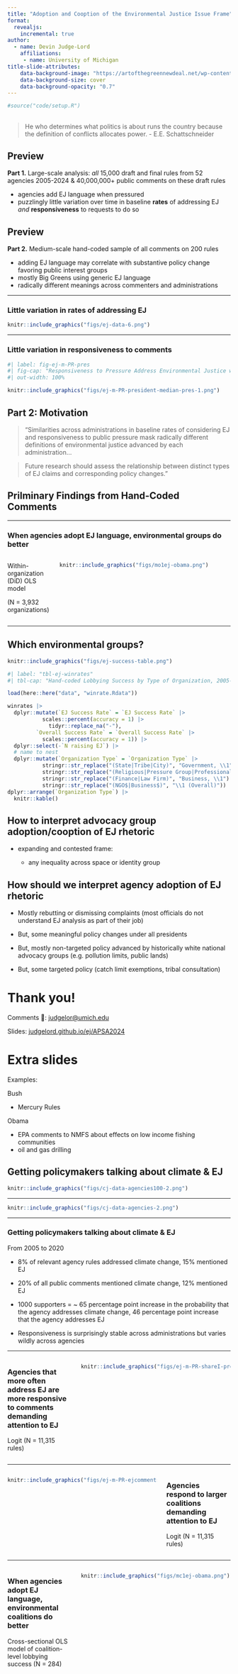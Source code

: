 ```yaml
---
title: "Adoption and Cooption of the Environmental Justice Issue Frame"
format:
  revealjs:
    incremental: true   
author:
  - name: Devin Judge-Lord
    affiliations:  
     - name: University of Michigan
title-slide-attributes:
    data-background-image: "https://artofthegreennewdeal.net/wp-content/uploads/2020/08/climate-justice-jobs-mother-1024x645.jpg"
    data-background-size: cover
    data-background-opacity: "0.7" 
---
```


```r
#source("code/setup.R")
```

## {background-image="https://artofthegreennewdeal.net/wp-content/uploads/2020/08/climate-justice-jobs-mother-1024x645.jpg" background-size="cover" background-opacity=".2"}

> He who determines what politics is about runs the country because the definition of conflicts allocates power. 
- E.E. Schattschneider

## Preview 

**Part 1.** Large-scale analysis: *all* 15,000 draft and final rules from 52 agencies 2005-2024 & 40,000,000+ public comments on these draft rules

- agencies add EJ language when pressured
- puzzlingly little variation over time in baseline **rates** of addressing EJ *and* **responsiveness** to requests to do so

## Preview 

**Part 2.** Medium-scale hand-coded sample of all comments on 200 rules 

- adding EJ language may correlate with substantive policy change favoring public interest groups
- mostly Big Greens using generic EJ language
- radically different meanings across commenters and administrations 




---

###  Little variation in **rates** of addressing EJ


```r
knitr::include_graphics("figs/ej-data-6.png") 
```

---

###  Little variation in **responsiveness** to comments

```r
#| label: fig-ej-m-PR-pres
#| fig-cap: "Responsiveness to Pressure Address Environmental Justice where the Proposed Rule Did Not Address Environmental Justice"
#| out-width: 100%

knitr::include_graphics("figs/ej-m-PR-president-median-pres-1.png") 

```


## Part 2: Motivation

> "Similarities across administrations in baseline rates of considering EJ and responsiveness to public pressure mask radically different definitions of environmental justice advanced by each administration...

> Future research should assess the relationship between distinct types of EJ claims and corresponding policy changes."


## Prilminary Findings from Hand-Coded Comments

---

### When agencies adopt EJ language, environmental groups do better

:::: {.columns}  

::: {.column width="20%"}


Within-organization (DiD) OLS model 

(N = 3,932 organizations)

:::

::: {.column width="80%"}

```r
knitr::include_graphics("figs/mo1ej-obama.png")
```
:::

::::

---

## Which environmental groups? 

```r

knitr::include_graphics("figs/ej-success-table.png")

```

```r
#| label: "tbl-ej-winrates"
#| tbl-cap: "Hand-coded Lobbying Success by Type of Organization, 2005-2020"

load(here::here("data", "winrate.Rdata"))

winrates |> 
  dplyr::mutate(`EJ Success Rate` = `EJ Success Rate` |>
           scales::percent(accuracy = 1) |>
             tidyr::replace_na("-"),
         `Overall Success Rate` = `Overall Success Rate` |>
           scales::percent(accuracy = 1)) |> 
  dplyr::select(-`N raising EJ`) |>
  # name to nest
  dplyr::mutate(`Organization Type` = `Organization Type` |> 
           stringr::str_replace("(State|Tribe|City)", "Government, \\1") |> 
           stringr::str_replace("(Religious|Pressure Group|Professional Assn.|University|Environmental Group|Credit Union|Union|Frontline EJ)", "NGO, \\1") |> 
           stringr::str_replace("(Finance|Law Firm)", "Business, \\1") |> 
           stringr::str_replace("(NGO$|Business$)", "\\1 (Overall)")) |> 
dplyr::arrange(`Organization Type`) |> 
  knitr::kable()
```


## How to interpret advocacy group adoption/cooption of EJ rhetoric

- expanding and contested frame: 

  - any inequality across space or identity group


## How should we interpret agency adoption of EJ rhetoric

- Mostly rebutting or dismissing complaints (most officials do not understand EJ analysis as part of their job)

- But, some meaningful policy changes under all presidents

- But, mostly non-targeted policy advanced by historically white national advocacy groups (e.g. pollution limits, public lands)

- But, some targeted policy (catch limit exemptions, tribal consultation)


# Thank you! {background-color="white" background-image="https://artofthegreennewdeal.net/wp-content/uploads/2020/08/climate-justice-jobs-mother-1024x645.jpg" background-size="cover" background-opacity=".5"}

Comments 🙏: [judgelor@umich.edu]()


Slides: [judgelord.github.io/ej/APSA2024](https://judgelord.github.io/ej/APSA2024.html)

# Extra slides 

Examples: 

Bush 

- Mercury Rules

Obama

- EPA comments to NMFS about effects on low income fishing communities 
- oil and gas drilling 



## Getting policymakers talking about climate & EJ

```r
knitr::include_graphics("figs/cj-data-agencies100-2.png")
```

---

```r
knitr::include_graphics("figs/cj-data-agencies-2.png")
```

---

### Getting policymakers talking about climate & EJ

From 2005 to 2020

- 8% of relevant agency rules addressed climate change, 15% mentioned EJ 

- 20% of all public comments mentioned climate change, 12% mentioned EJ 

- 1000 supporters = ~ 65 percentage point increase in the probability that the agency addresses climate change, 46 percentage point increase that the agency addresses EJ 

- Responsiveness is surprisingly stable across administrations but varies wildly across agencies


---

:::: {.columns}  


::: {.column width="30%"}

### Agencies that more often address EJ are more responsive to comments demanding attention to EJ


Logit (N = 11,315 rules)

:::
 
::: {.column width="70%"}

```r

knitr::include_graphics("figs/ej-m-PR-shareI-pres-1.png")

```

:::

::::




---

:::: {.columns}  

::: {.column width="70%"}
```r
knitr::include_graphics("figs/ej-m-PR-ejcomments-agencyFE-pres-1.png")
```

:::

::: {.column width="30%"}

### Agencies respond to larger coalitions demanding attention to EJ

Logit (N = 11,315 rules)

:::

::::

---

:::: {.columns}  

::: {.column width="30%"}

### When agencies adopt EJ language, environmental coalitions do better 

Cross-sectional OLS model of coalition-level lobbying success (N = 284)

:::

::: {.column width="70%"}
```r
knitr::include_graphics("figs/mc1ej-obama.png")
```
:::

::::

